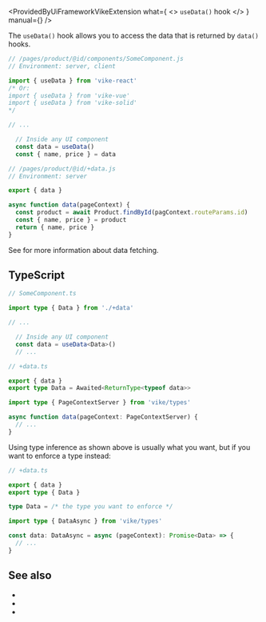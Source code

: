 
<ProvidedByUiFrameworkVikeExtension
  what={
    <>
      <code>useData()</code> hook
    </>
  }
  manual={<Link href="/data#without-usedata" />}
/>

The `useData()` hook allows you to access the data that is returned by <Link href="/data">`data()` hooks</Link>.

```js
// /pages/product/@id/components/SomeComponent.js
// Environment: server, client

import { useData } from 'vike-react'
/* Or:
import { useData } from 'vike-vue'
import { useData } from 'vike-solid'
*/

// ...

  // Inside any UI component
  const data = useData()
  const { name, price } = data
```

```js
// /pages/product/@id/+data.js
// Environment: server

export { data }

async function data(pageContext) {
  const product = await Product.findById(pagContext.routeParams.id)
  const { name, price } = product
  return { name, price }
}
```

See <Link href="/data-fetching" /> for more information about data fetching.


## TypeScript

```ts
// SomeComponent.ts

import type { Data } from './+data'

// ...

  // Inside any UI component
  const data = useData<Data>()
  // ...
```

```ts
// +data.ts

export { data }
export type Data = Awaited<ReturnType<typeof data>>

import type { PageContextServer } from 'vike/types'

async function data(pageContext: PageContextServer) {
  // ...
}
```

Using type inference as shown above is usually what you want, but if you want to enforce a type instead:

```ts
// +data.ts

export { data }
export type { Data }

type Data = /* the type you want to enforce */

import type { DataAsync } from 'vike/types'

const data: DataAsync = async (pageContext): Promise<Data> => {
  // ...
}
```


## See also

- <Link href="/data-fetching" />
- <Link href="/data" />
- <Link href="/usePageContext" />
